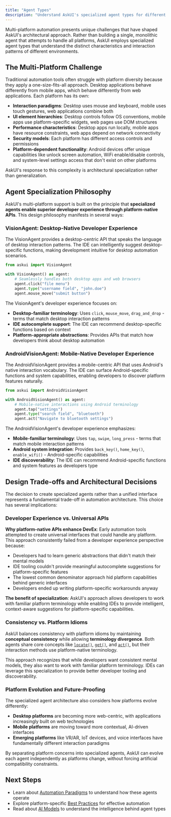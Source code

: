 ---
title: "Agent Types"
description: "Understand AskUI's specialized agent types for different platforms"
---

Multi-platform automation presents unique challenges that have shaped AskUI's architectural approach. Rather than building a single, monolithic agent that attempts to handle all platforms, AskUI employs specialized agent types that understand the distinct characteristics and interaction patterns of different environments.

## The Multi-Platform Challenge

Traditional automation tools often struggle with platform diversity because they apply a one-size-fits-all approach. Desktop applications behave differently from mobile apps, which behave differently from web applications. Each platform has its own:

- **Interaction paradigms**: Desktop uses mouse and keyboard, mobile uses touch gestures, web applications combine both
- **UI element hierarchies**: Desktop controls follow OS conventions, mobile apps use platform-specific widgets, web pages use DOM structures
- **Performance characteristics**: Desktop apps run locally, mobile apps have resource constraints, web apps depend on network connectivity
- **Security models**: Each platform has different access controls and permissions
- **Platform-dependent functionality**: Android devices offer unique capabilities like unlock screen automation, WiFi enable/disable controls, and system-level settings access that don't exist on other platforms

AskUI's response to this complexity is architectural specialization rather than generalization.

## Agent Specialization Philosophy

AskUI's multi-platform support is built on the principle that **specialized agents enable superior developer experience through platform-native APIs**. This design philosophy manifests in several ways:

### VisionAgent: Desktop-Native Developer Experience

The VisionAgent provides a desktop-centric API that speaks the language of desktop interaction patterns. The IDE can intelligently suggest desktop-specific functions, making development intuitive for desktop automation scenarios.

```python
from askui import VisionAgent

with VisionAgent() as agent:
    # Seamlessly handles both desktop apps and web browsers
    agent.click("file menu")
    agent.type("username field", "john.doe")
    agent.mouse_move("submit button")
```

The VisionAgent's developer experience focuses on:
- **Desktop-familiar terminology**: Uses `click`, `mouse_move`, `drag_and_drop` - terms that match desktop interaction patterns
- **IDE autocomplete support**: The IDE can recommend desktop-specific functions based on context
- **Platform-appropriate abstractions**: Provides APIs that match how developers think about desktop automation

### AndroidVisionAgent: Mobile-Native Developer Experience

The AndroidVisionAgent provides a mobile-centric API that uses Android's native interaction vocabulary. The IDE can surface Android-specific functions and system capabilities, enabling developers to discover platform features naturally.

```python
from askui import AndroidVisionAgent

with AndroidVisionAgent() as agent:
    # Mobile-native interactions using Android terminology
    agent.tap("settings")
    agent.type("search field", "bluetooth")
    agent.act("Navigate to bluetooth settings")
```

The AndroidVisionAgent's developer experience emphasizes:
- **Mobile-familiar terminology**: Uses `tap`, `swipe`, `long_press` - terms that match mobile interaction patterns
- **Android system integration**: Provides `back_key()`, `home_key()`, `enable_wifi()` - Android-specific capabilities
- **IDE discoverability**: The IDE can recommend Android-specific functions and system features as developers type

## Design Trade-offs and Architectural Decisions

The decision to create specialized agents rather than a unified interface represents a fundamental trade-off in automation architecture. This choice has several implications:

### Developer Experience vs. Universal APIs

**Why platform-native APIs enhance DevEx**: Early automation tools attempted to create universal interfaces that could handle any platform. This approach consistently failed from a developer experience perspective because:
- Developers had to learn generic abstractions that didn't match their mental models
- IDE tooling couldn't provide meaningful autocomplete suggestions for platform-specific features
- The lowest common denominator approach hid platform capabilities behind generic interfaces
- Developers ended up writing platform-specific workarounds anyway

**The benefit of specialization**: AskUI's approach allows developers to work with familiar platform terminology while enabling IDEs to provide intelligent, context-aware suggestions for platform-specific capabilities.

### Consistency vs. Platform Idioms

AskUI balances consistency with platform idioms by maintaining **conceptual consistency** while allowing **terminology divergence**. Both agents share core concepts like [`locate()`](/04-reference/01-agent-frameworks/02-python/02-vision-agent-api/agent#locate), [`get()`](/04-reference/01-agent-frameworks/02-python/02-vision-agent-api/agent#get), and [`act()`](/04-reference/01-agent-frameworks/02-python/02-vision-agent-api/agent#act), but their interaction methods use platform-native terminology.

This approach recognizes that while developers want consistent mental models, they also want to work with familiar platform terminology. IDEs can leverage this specialization to provide better developer tooling and discoverability.

### Platform Evolution and Future-Proofing

The specialized agent architecture also considers how platforms evolve differently:

- **Desktop platforms** are becoming more web-centric, with applications increasingly built on web technologies
- **Mobile platforms** are moving toward more contextual, AI-driven interfaces
- **Emerging platforms** like VR/AR, IoT devices, and voice interfaces have fundamentally different interaction paradigms

By separating platform concerns into specialized agents, AskUI can evolve each agent independently as platforms change, without forcing artificial compatibility constraints.

## Next Steps

- Learn about [Automation Paradigms](/03-explanation/01-foundations/automation-paradigms) to understand how these agents operate
- Explore platform-specific [Best Practices](/03-explanation/02-best-practices/01-element-selection/01-element-selection) for effective automation
- Read about [AI Models](/03-explanation/03-ai-models/01-grounding-models) to understand the intelligence behind agent types
